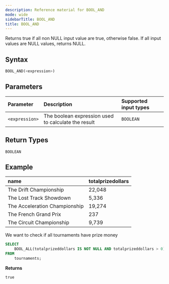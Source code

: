 ```yaml
---
description: Reference material for BOOL_AND
mode: wide
sidebarTitle: BOOL_AND
title: BOOL_AND
---
```




Returns true if all non NULL input value are true, otherwise false. If all input values are NULL values, returns NULL.

## Syntax


```sql
BOOL_AND(<expression>)
```

## Parameters


| Parameter | Description                                         | Supported input types |
| :--------- |:----------------------------------------------------|:----------------------|
| `<expression>`  | The boolean expression used to calculate the result | `BOOLEAN`              |

## Return Types

`BOOLEAN`

## Example



| name                          | totalprizedollars |
| :-----------------------------| :-----------------| 
| The Drift Championship        | 22,048             |
| The Lost Track Showdown       | 5,336              |
| The Acceleration Championship | 19,274             |
| The French Grand Prix         | 237               |
| The Circuit Championship      | 9,739              |

We want to check if all tournaments have prize money

```sql
SELECT
	BOOL_ALL(totalprizeddollars IS NOT NULL AND totalprizeddollars > 0) as all_have_prizes 
FROM
	tournaments;
```

**Returns**

`true`

